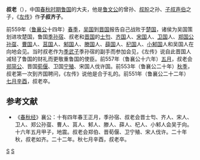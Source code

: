 {{Infobox 先秦人物
|名称= 叔老
|图像=
|图说=
|姓=[[姬姓|姬]]
|氏=[[子叔氏|子叔]]
|名=老
|字=
|别名=
|别字=
|谥号=齐
|时代=春秋时期
|国家=
|身份=鲁卿
|出生=
|逝世=前551年
|在位=
|父=[[子叔声伯|子叔声伯]]
|母=
|正妻=
|妾=
|子女= 
|太子=[[叔弓|叔弓]]
}}
'''叔老'''（{{bd|？||前551年||catIdx=S}}），中国[[春秋时期|春秋时期]][[鲁国|鲁国]]的大夫，他是[[鲁文公|鲁文公]]的曾孙、[[叔肸|叔肸]]之孙、[[子叔声伯|子叔声伯]]之子，《[[左传|左传]]》作'''子叔齐子'''。

前559年（[[鲁襄公|鲁襄公]]十四年）[[春季|春季]]，[[吴国|吴国]]到[[晋国|晋国]]报告自己战败于[[楚国|楚国]]，诸侯为吴国策划进攻楚国，鲁国[[季孙宿|季孙宿]]、叔老和[[晋国|晋国]]的[[士匄|士匄]]、[[齐国|齐国]]人、[[宋国|宋国]]人、[[卫国|卫国]]人、[[郑国|郑国]][[公孙虿|公孙虿]]、[[曹国|曹国]]人、[[莒国|莒国]]人、[[邾国|邾国]]人、[[滕国|滕国]]人、[[薛国|薛国]]人、[[杞国|杞国]]人、[[小邾国|小邾国]]人和吴国人在向地会见。当时叔老作为[[季武子|季武子]]季孙宿的副手而参加会见，《左传》说自此晋国人减轻了鲁国的财礼而更敬重鲁国的使臣。前557年（鲁襄公十六年）[[五月|五月]]，叔老会[[郑简公|郑简公]]、晋国[[荀偃|荀偃]]、卫国[[宁殖|宁殖]]、宋国人伐许国。前553年（鲁襄公二十年）[[秋季|秋季]]，叔老第一次到齐国聘问，《左传》说他是合于礼的。前551年（鲁襄公二十二年）[[七月|七月]][[辛酉|辛酉]]，叔老卒。

==参考文献==
*《[[春秋经|春秋经]]》襄公：十有四年春王正月，季孙宿、叔老会晋士匄、齐人、宋人、卫人、郑公孙虿、曹人、莒人、邾人、滕人、薛人、杞人、小邾人会吴于向。十六年五月甲子，地震。叔老会郑伯、晋荀偃、卫宁殖、宋人伐许。二十年秋，叔老如齐。二十二年。秋七月辛酉，叔老卒。

[[Category:鲁国大夫|S]]
[[Category:姬姓|S]]